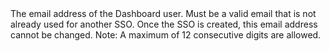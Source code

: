   

  
<ResponseField name="Email" type="boolean" default="">  
<MaxLength255Characters />    
The email address of the Dashboard user. Must be a valid email that is not already used for another SSO. Once the SSO is created, this email address cannot be changed.  
Note: A maximum of 12 consecutive digits are allowed.   

<Expandable title="properties">  

</Expandable> 
</ResponseField>